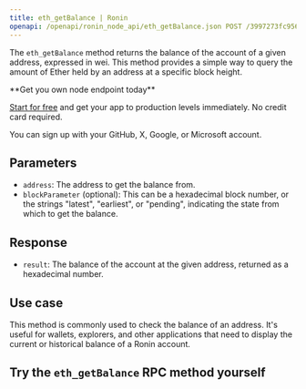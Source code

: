 ---
title: eth_getBalance | Ronin
openapi: /openapi/ronin_node_api/eth_getBalance.json POST /3997273fc956a67dc6982384500e669e
---

The `eth_getBalance` method returns the balance of the account of a given address, expressed in wei. This method provides a simple way to query the amount of Ether held by an address at a specific block height.

<Check>
**Get you own node endpoint today**

[Start for free](https://console.chainstack.com/) and get your app to production levels immediately. No credit card required.

You can sign up with your GitHub, X, Google, or Microsoft account.
</Check>


## Parameters

* `address`: The address to get the balance from.
* `blockParameter` (optional): This can be a hexadecimal block number, or the strings "latest", "earliest", or "pending", indicating the state from which to get the balance.

## Response

* `result`: The balance of the account at the given address, returned as a hexadecimal number.

## Use case

This method is commonly used to check the balance of an address. It's useful for wallets, explorers, and other applications that need to display the current or historical balance of a Ronin account.

## Try the `eth_getBalance` RPC method yourself